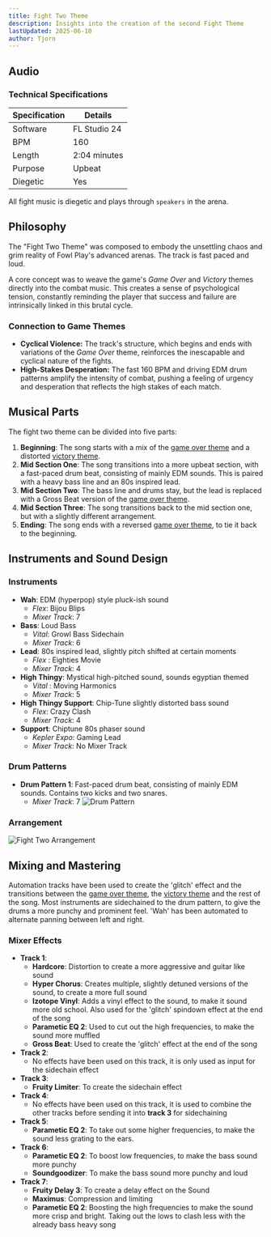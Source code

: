 ```yaml
---
title: Fight Two Theme
description: Insights into the creation of the second Fight Theme
lastUpdated: 2025-06-10
author: Tjorn
---
```



## Audio

<AudioPlayer
  src="/music/fight-song-two.mp3"
  title="Fight Song Two"
  description="Arena battle theme, composed to energize and immerse players in the intensity of combat. This track features fast-paced drums and loud bass."
/>

### Technical Specifications

| Specification | Details      |
| ------------- | ------------ |
| Software      | FL Studio 24 |
| BPM           | 160          |
| Length        | 2:04 minutes |
| Purpose       | Upbeat       |
| Diegetic      | Yes          |

All fight music is diegetic and plays through `speakers` in the arena.

## Philosophy

The "Fight Two Theme" was composed to embody the unsettling chaos and grim reality of Fowl Play's advanced arenas. The track is fast paced and loud.

A core concept was to weave the game's _Game Over_ and _Victory_ themes directly into the combat music. This creates a sense of psychological tension, constantly reminding the player that success and failure are intrinsically linked in this brutal cycle.

### Connection to Game Themes

- **Cyclical Violence:** The track's structure, which begins and ends with variations of the _Game Over_ theme, reinforces the inescapable and cyclical nature of the fights.
- **High-Stakes Desperation:** The fast 160 BPM and driving EDM drum patterns amplify the intensity of combat, pushing a feeling of urgency and desperation that reflects the high stakes of each match.

## Musical Parts

The fight two theme can be divided into five parts:

1. **Beginning**: The song starts with a mix of the [game over theme](/fowl-play/art/music/game-over) and a distorted [victory theme](/fowl-play/art/music/victory-theme).
2. **Mid Section One**: The song transitions into a more upbeat section, with a fast-paced drum beat, consisting of mainly EDM sounds. This is paired with a heavy bass line and an 80s inspired lead.
3. **Mid Section Two**: The bass line and drums stay, but the lead is replaced with a Gross Beat version of the [game over theme](/fowl-play/art/music/game-over).
4. **Mid Section Three**: The song transitions back to the mid section one, but with a slightly different arrangement.
5. **Ending**: The song ends with a reversed [game over theme](/fowl-play/art/music/game-over), to tie it back to the beginning.

## Instruments and Sound Design

### Instruments

- **Wah**: EDM (hyperpop) style pluck-ish sound
  - _Flex_: Bijou Blips
  - _Mixer Track_: 7
- **Bass**: Loud Bass
  - _Vital_: Growl Bass Sidechain
  - _Mixer Track_: 6
- **Lead**: 80s inspired lead, slightly pitch shifted at certain moments
  - _Flex_ : Eighties Movie
  - _Mixer Track_: 4
- **High Thingy**: Mystical high-pitched sound, sounds egyptian themed
  - _Vital_ : Moving Harmonics
  - _Mixer Track_: 5
- **High Thingy Support**: Chip-Tune slightly distorted bass sound
  - _Flex_: Crazy Clash
  - _Mixer Track_: 4
- **Support**: Chiptune 80s phaser sound
  - _Kepler Expo_: Gaming Lead
  - _Mixer Track_: No Mixer Track

### Drum Patterns

- **Drum Pattern 1**: Fast-paced drum beat, consisting of mainly EDM sounds. Contains two kicks and two snares.
  - _Mixer Track_: 7
    ![Drum Pattern](../../../../../assets/fowl-play/art/music/fight-two/drum-pattern.png)

### Arrangement

![Fight Two Arrangement](../../../../../assets/fowl-play/art/music/fight-two/arrangement.png)

## Mixing and Mastering

Automation tracks have been used to create the 'glitch' effect and the transitions between the [game over theme](/fowl-play/art/music/game-over), the [victory theme](/fowl-play/art/music/victory-theme) and the rest of the song.
Most instruments are sidechained to the drum pattern, to give the drums a more punchy and prominent feel.
'Wah' has been automated to alternate panning between left and right.

### Mixer Effects

- **Track 1**:
  - **Hardcore**: Distortion to create a more aggressive and guitar like sound
  - **Hyper Chorus**: Creates multiple, slightly detuned versions of the sound, to create a more full sound
  - **Izotope Vinyl**: Adds a vinyl effect to the sound, to make it sound more old school. Also used for the 'glitch' spindown effect at the end of the song
  - **Parametic EQ 2**: Used to cut out the high frequencies, to make the sound more muffled
  - **Gross Beat**: Used to create the 'glitch' effect at the end of the song
- **Track 2**:
  - No effects have been used on this track, it is only used as input for the sidechain effect
- **Track 3**:
  - **Fruity Limiter**: To create the sidechain effect
- **Track 4**:
  - No effects have been used on this track, it is used to combine the other tracks before sending it into **track 3** for sidechaining
- **Track 5**:
  - **Parametic EQ 2**: To take out some higher frequencies, to make the sound less grating to the ears.
- **Track 6**:
  - **Parametic EQ 2**: To boost low frequencies, to make the bass sound more punchy
  - **Soundgoodizer**: To make the bass sound more punchy and loud
- **Track 7**:
  - **Fruity Delay 3**: To create a delay effect on the Sound
  - **Maximus**: Compression and limiting
  - **Parametic EQ 2**: Boosting the high frequencies to make the sound more crisp and bright. Taking out the lows to clash less with the already bass heavy song
